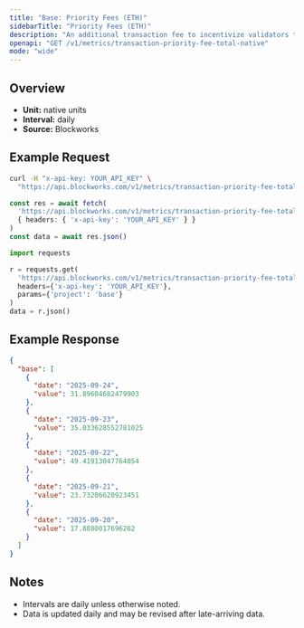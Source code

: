 ```yaml
---
title: "Base: Priority Fees (ETH)"
sidebarTitle: "Priority Fees (ETH)"
description: "An additional transaction fee to incentivize validators to prioritize and execute transactions."
openapi: "GET /v1/metrics/transaction-priority-fee-total-native"
mode: "wide"
---
```


## Overview

- **Unit:** native units
- **Interval:** daily
- **Source:** Blockworks

## Example Request

<CodeGroup>

```bash cURL
curl -H "x-api-key: YOUR_API_KEY" \
  "https://api.blockworks.com/v1/metrics/transaction-priority-fee-total-native?project=base"
```

```typescript TypeScript
const res = await fetch(
  'https://api.blockworks.com/v1/metrics/transaction-priority-fee-total-native?project=base',
  { headers: { 'x-api-key': 'YOUR_API_KEY' } }
)
const data = await res.json()
```

```python Python
import requests

r = requests.get(
  'https://api.blockworks.com/v1/metrics/transaction-priority-fee-total-native',
  headers={'x-api-key': 'YOUR_API_KEY'},
  params={'project': 'base'}
)
data = r.json()
```

</CodeGroup>

## Example Response

```json
{
  "base": [
    {
      "date": "2025-09-24",
      "value": 31.89604682479903
    },
    {
      "date": "2025-09-23",
      "value": 35.033628552781025
    },
    {
      "date": "2025-09-22",
      "value": 49.41913047764054
    },
    {
      "date": "2025-09-21",
      "value": 23.73206620923451
    },
    {
      "date": "2025-09-20",
      "value": 17.8880017696262
    }
  ]
}
```

## Notes
- Intervals are daily unless otherwise noted.
- Data is updated daily and may be revised after late-arriving data.